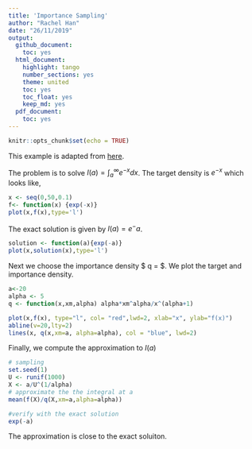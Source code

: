 ```yaml
---
title: 'Importance Sampling'
author: "Rachel Han"
date: "26/11/2019"
output:
  github_document:
    toc: yes
  html_document:
    highlight: tango
    number_sections: yes
    theme: united
    toc: yes
    toc_float: yes
    keep_md: yes
  pdf_document:
    toc: yes
---
```


```r
knitr::opts_chunk$set(echo = TRUE)
```

This example is adapted from [here](http://www.di.fc.ul.pt/~jpn/r/ECS/index.html#use-of-importance-sampling-to-compute-an-integral).

The problem is to solve $I(a) = \int_a^{\infty} e^{-x} dx$. The target density is $e^{-x}$ which looks like,
```r
x <- seq(0,50,0.1)
f<- function(x) {exp(-x)}
plot(x,f(x),type='l')
```

The exact solution is given by $I(a) = e^-a$.
```r
solution <- function(a){exp(-a)}
plot(x,solution(x),type='l')
``` 

Next we choose the importance density $ q = \frac{\alpha x^{alpha}_m}{x^{\alpha+1}}$. We plot the target and importance density.
```r
a<-20
alpha <- 5
q <- function(x,xm,alpha) alpha*xm^alpha/x^(alpha+1)

plot(x,f(x), type="l", col= "red",lwd=2, xlab="x", ylab="f(x)")
abline(v=20,lty=2)
lines(x, q(x,xm=a, alpha=alpha), col = "blue", lwd=2)

```

Finally, we compute the approximation to $I(a)$
```r
# sampling
set.seed(1)
U <- runif(1000)
X <- a/U^(1/alpha)
# approximate the the integral at a
mean(f(X)/q(X,xm=a,alpha=alpha))

```

```r
#verify with the exact solution
exp(-a)
```

The approximation is close to the exact soluiton.
 


